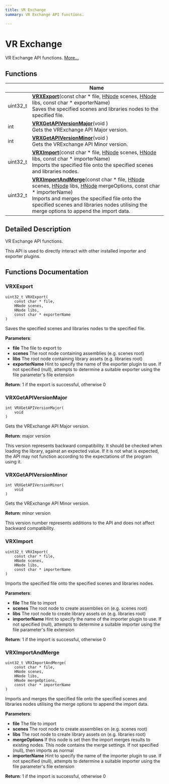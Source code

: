 ```yaml
---
title: VR Exchange
summary: VR Exchange API functions. 

---
```


# VR Exchange

VR Exchange API functions.  [More...](#detailed-description)

## Functions

|                | Name           |
| -------------- | -------------- |
| uint32_t | **[VRXExport](../Modules/group__api__exchange.mdx#vrxexport)**(const char * file, [HNode](../Modules/group__api__types.mdx#typedef-hnode) scenes, [HNode](../Modules/group__api__types.mdx#typedef-hnode) libs, const char * exporterName)<br />Saves the specified scenes and libraries nodes to the specified file.  |
| int | **[VRXGetAPIVersionMajor](../Modules/group__api__exchange.mdx#vrxgetapiversionmajor)**(void )<br />Gets the VRExchange API Major version.  |
| int | **[VRXGetAPIVersionMinor](../Modules/group__api__exchange.mdx#vrxgetapiversionminor)**(void )<br />Gets the VRExchange API Minor version.  |
| uint32_t | **[VRXImport](../Modules/group__api__exchange.mdx#vrximport)**(const char * file, [HNode](../Modules/group__api__types.mdx#typedef-hnode) scenes, [HNode](../Modules/group__api__types.mdx#typedef-hnode) libs, const char * importerName)<br />Imports the specified file onto the specified scenes and libraries nodes.  |
| uint32_t | **[VRXImportAndMerge](../Modules/group__api__exchange.mdx#vrximportandmerge)**(const char * file, [HNode](../Modules/group__api__types.mdx#typedef-hnode) scenes, [HNode](../Modules/group__api__types.mdx#typedef-hnode) libs, [HNode](../Modules/group__api__types.mdx#typedef-hnode) mergeOptions, const char * importerName)<br />Imports and merges the specified file onto the specified scenes and libraries nodes utilising the merge options to append the import data.  |

## Detailed Description

VR Exchange API functions. 

This API is used to directly interact with other installed importer and exporter plugins. 


## Functions Documentation

### VRXExport

```
uint32_t VRXExport(
    const char * file,
    HNode scenes,
    HNode libs,
    const char * exporterName
)
```

Saves the specified scenes and libraries nodes to the specified file. 

**Parameters**: 

  * **file** The file to export to 
  * **scenes** The root node containing assemblies (e.g. scenes root) 
  * **libs** The root node containing library assets (e.g. libraries root) 
  * **exporterName** Hint to specify the name of the exporter plugin to use. If not specified (null), attempts to determine a suitable exporter using the file parameter's file extension 


**Return**: 1 if the export is successful, otherwise 0 

### VRXGetAPIVersionMajor

```
int VRXGetAPIVersionMajor(
    void 
)
```

Gets the VRExchange API Major version. 

**Return**: major version 

This version represents backward compatibility. It should be checked when loading the library, against an expected value. If it is not what is expected, the API may not function according to the expectations of the program using it. 


### VRXGetAPIVersionMinor

```
int VRXGetAPIVersionMinor(
    void 
)
```

Gets the VRExchange API Minor version. 

**Return**: minor version 

This version number represents additions to the API and does not affect backward compatibility. 


### VRXImport

```
uint32_t VRXImport(
    const char * file,
    HNode scenes,
    HNode libs,
    const char * importerName
)
```

Imports the specified file onto the specified scenes and libraries nodes. 

**Parameters**: 

  * **file** The file to import 
  * **scenes** The root node to create assemblies on (e.g. scenes root) 
  * **libs** The root node to create library assets on (e.g. libraries root) 
  * **importerName** Hint to specify the name of the importer plugin to use. If not specified (null), attempts to determine a suitable importer using the file parameter's file extension 


**Return**: 1 if the import is successful, otherwise 0 

### VRXImportAndMerge

```
uint32_t VRXImportAndMerge(
    const char * file,
    HNode scenes,
    HNode libs,
    HNode mergeOptions,
    const char * importerName
)
```

Imports and merges the specified file onto the specified scenes and libraries nodes utilising the merge options to append the import data. 

**Parameters**: 

  * **file** The file to import 
  * **scenes** The root node to create assemblies on (e.g. scenes root) 
  * **libs** The root node to create library assets on (e.g. libraries root) 
  * **mergeOptions** If this node is set then the import merges results to existing nodes. This node contains the merge settings. If not specified (null), then imports as normal 
  * **importerName** Hint to specify the name of the importer plugin to use. If not specified (null), attempts to determine a suitable importer using the file parameter's file extension 


**Return**: 1 if the import is successful, otherwise 0 





